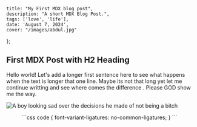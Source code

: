     title: "My First MDX blog post",
    description: "A short MDX Blog Post.",
    tags: ['love', 'life'],
    date: 'August 7, 2024',
    cover: "/images/abdul.jpg"
};

## First MDX Post with H2 Heading

Hello world! Let's add a longer 
first sentence here to see what happens 
when the text is longer that one line. 
Maybe its not that long yet let me continue 
writting and see where comes the difference . 
Please GOD show me the way.

![A boy looking sad over the decisions he made of not being a bitch](/images/megithub.jpg)

<Figure 
    src="/images/megithub.jpg" 
    alt="A cryptic motionless bush stone-curlew snuggled into wood chips"
    width={1600}
    height={900} 
/>
```css
    code {
        font-variant-ligatures: no-common-ligatures;
    }
``` 